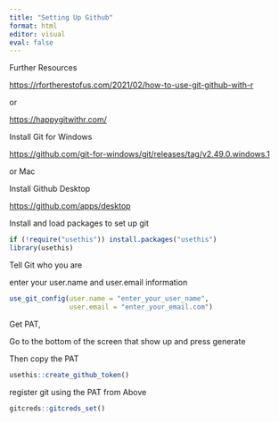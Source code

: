 ```yaml
---
title: "Setting Up Github"
format: html
editor: visual
eval: false
---
```


Further Resources

<https://rfortherestofus.com/2021/02/how-to-use-git-github-with-r>

or

<https://happygitwithr.com/>

Install Git for Windows

<https://github.com/git-for-windows/git/releases/tag/v2.49.0.windows.1>

or Mac

Install Github Desktop

<https://github.com/apps/desktop>

Install and load packages to set up git

```r

if (!require("usethis")) install.packages("usethis")
library(usethis)
```

Tell Git who you are

enter your user.name and user.email information

```r
use_git_config(user.name = "enter_your_user_name",
               user.email = "enter_your_email.com")
```

Get PAT,

Go to the bottom of the screen that show up and press generate

Then copy the PAT

```r
usethis::create_github_token()
```

register git using the PAT from Above

```r
gitcreds::gitcreds_set()
```
